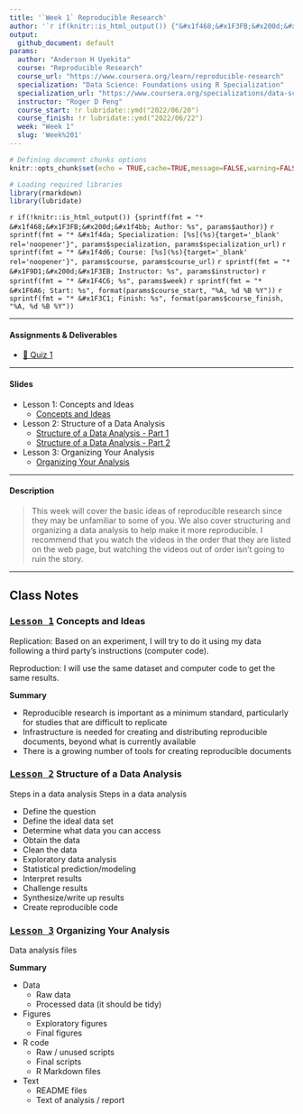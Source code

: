 ```yaml
---
title: '`Week 1` Reproducible Research'
author: '`r if(knitr::is_html_output()) {"&#x1f468;&#x1F3FB;&#x200d;&#x1f4bb; Anderson H Uyekita"} else {NULL}`'
output:
  github_document: default
params:
  author: "Anderson H Uyekita"
  course: "Reproducible Research"
  course_url: "https://www.coursera.org/learn/reproducible-research"
  specialization: "Data Science: Foundations using R Specialization"
  specialization_url: "https://www.coursera.org/specializations/data-science-foundations-r"
  instructor: "Roger D Peng"
  course_start: !r lubridate::ymd("2022/06/20")
  course_finish: !r lubridate::ymd("2022/06/22")
  week: "Week 1"
  slug: 'Week%201'
---
```


```r
# Defining document chunks options
knitr::opts_chunk$set(echo = TRUE,cache=TRUE,message=FALSE,warning=FALSE)

# Loading required libraries
library(rmarkdown)
library(lubridate)
```

`r if(!knitr::is_html_output()) {sprintf(fmt = "* &#x1f468;&#x1F3FB;&#x200d;&#x1f4bb; Author: %s", params$author)}`
`r sprintf(fmt = "* &#x1f4da; Specialization: [%s](%s){target='_blank' rel='noopener'}", params$specialization, params$specialization_url)`
`r sprintf(fmt = "* &#x1f4d6; Course: [%s](%s){target='_blank' rel='noopener'}", params$course, params$course_url)`
    `r sprintf(fmt = "* &#x1F9D1;&#x200d;&#x1F3EB; Instructor: %s", params$instructor)`
`r sprintf(fmt = "* &#x1F4C6; %s", params$week)`
    `r sprintf(fmt = "* &#x1F6A6; Start: %s", format(params$course_start, "%A, %d %B %Y"))`
    `r sprintf(fmt = "* &#x1F3C1; Finish: %s", format(params$course_finish, "%A, %d %B %Y"))`

--------------------------------------------------------------------------------

#### Assignments & Deliverables

* [&#x1F4DD; Quiz 1](./quiz-1_reproducible-research.md)

--------------------------------------------------------------------------------

#### Slides

* Lesson 1: Concepts and Ideas [](){id="lesson-1"}
    * [Concepts and Ideas][l1_1]
* Lesson 2: Structure of a Data Analysis [](){id="lesson-2"}
    * [Structure of a Data Analysis - Part 1][l2_1]
    * [Structure of a Data Analysis - Part 2][l2_2]
* Lesson 3: Organizing Your Analysis [](){id="lesson-3"}
    * [Organizing Your Analysis][l3_1]

[l1_1]: ./slides/1_1_repro-research.pdf
[l2_1]: ./slides/1_2_1_structure-of-a-data-analysis-1.pdf
[l2_2]: ./slides/1_2_2_structure-of-a-data-analysis-2.pdf
[l3_1]: ./slides/1_3_organizing-a-data-analysis.pdf

--------------------------------------------------------------------------------

#### Description

> This week will cover the basic ideas of reproducible research since they may be unfamiliar to some of you. We also cover structuring and organizing a data analysis to help make it more reproducible. I recommend that you watch the videos in the order that they are listed on the web page, but watching the videos out of order isn't going to ruin the story.

--------------------------------------------------------------------------------

## Class Notes

### [<kbd>Lesson 1</kbd>](#lesson-1) Concepts and Ideas

Replication: Based on an experiment, I will try to do it using my data following a third party's instructions (computer code).

Reproduction: I will use the same dataset and computer code to get the same results.

**Summary**

* Reproducible research is important as a minimum standard, particularly for studies that are difficult to replicate  
* Infrastructure is needed for creating and distributing reproducible documents, beyond  what is currently available  
* There is a growing number of tools for creating reproducible documents  


### [<kbd>Lesson 2</kbd>](#lesson-2) Structure of a Data Analysis

Steps in a data analysis Steps in a data analysis

* Define the question
* Define the ideal data set
* Determine what data you can access
* Obtain the data
* Clean the data
* Exploratory data analysis
* Statistical prediction/modeling
* Interpret results
* Challenge results
* Synthesize/write up results
* Create reproducible code


### [<kbd>Lesson 3</kbd>](#lesson-3) Organizing Your Analysis

Data analysis files

**Summary**

* Data
    * Raw data
    * Processed data (it should be tidy)
* Figures
    * Exploratory figures
    * Final figures
* R code
    * Raw / unused scripts
    * Final scripts
    * R Markdown files
* Text
    * README files
    * Text of analysis / report